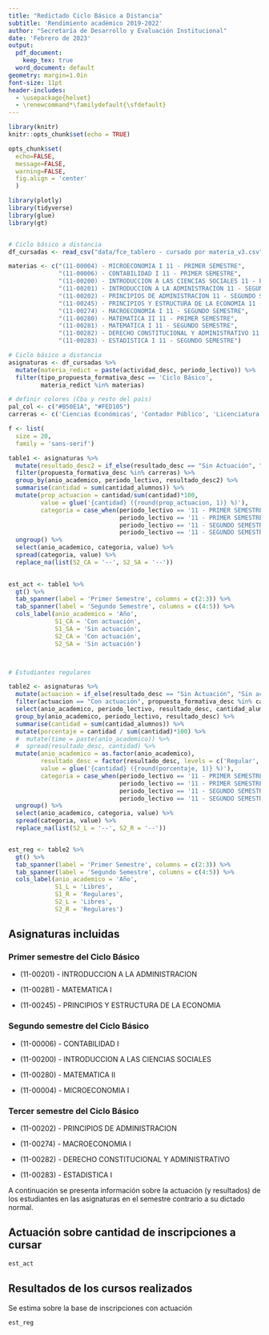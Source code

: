 ```yaml
---
title: "Redictado Ciclo Básico a Distancia"
subtitle: 'Rendimiento académico 2019-2022'
author: "Secretaría de Desarrollo y Evaluación Institucional"
date: 'Febrero de 2023'
output:
  pdf_document:
    keep_tex: true
  word_document: default
geometry: margin=1.0in
font-size: 11pt
header-includes:
  - \usepackage{helvet}
  - \renewcommand*\familydefault{\sfdefault}
---
```


```r
library(knitr)
knitr::opts_chunk$set(echo = TRUE)

opts_chunk$set(
  echo=FALSE,
  message=FALSE,
  warning=FALSE,
  fig.align = 'center'
  )

library(plotly)
library(tidyverse)
library(glue)
library(gt)


# Ciclo básico a distancia
df_cursadas <- read_csv("data/fce_tablero - cursado por materia_v3.csv")

materias <- c("(11-00004) - MICROECONOMIA I 11 - PRIMER SEMESTRE",
              "(11-00006) - CONTABILIDAD I 11 - PRIMER SEMESTRE",
              "(11-00200) - INTRODUCCION A LAS CIENCIAS SOCIALES 11 - PRIMER SEMESTRE",
              "(11-00201) - INTRODUCCION A LA ADMINISTRACION 11 - SEGUNDO SEMESTRE",
              "(11-00202) - PRINCIPIOS DE ADMINISTRACION 11 - SEGUNDO SEMESTRE",
              "(11-00245) - PRINCIPIOS Y ESTRUCTURA DE LA ECONOMIA 11 - SEGUNDO SEMESTRE",
              "(11-00274) - MACROECONOMIA I 11 - SEGUNDO SEMESTRE",
              "(11-00280) - MATEMATICA II 11 - PRIMER SEMESTRE",
              "(11-00281) - MATEMATICA I 11 - SEGUNDO SEMESTRE",
              "(11-00282) - DERECHO CONSTITUCIONAL Y ADMINISTRATIVO 11 - SEGUNDO SEMESTRE",
              "(11-00283) - ESTADISTICA I 11 - SEGUNDO SEMESTRE")

# Ciclo básico a distancia
asignaturas <- df_cursadas %>% 
  mutate(materia_redict = paste(actividad_desc, periodo_lectivo)) %>% 
  filter(tipo_propuesta_formativa_desc == 'Ciclo Básico',
         materia_redict %in% materias)

# definir colores (Cba y resto del pais)
pal_col <- c("#B50E1A", "#FED105")
carreras <- c('Ciencias Económicas', 'Contador Público', 'Licenciatura en Administración', 'Licenciatura en Economía')

f <- list(
  size = 20,
  family = 'sans-serif')

table1 <- asignaturas %>% 
  mutate(resultado_desc2 = if_else(resultado_desc == "Sin Actuación", "Sin actuación", "Con actuación")) %>% 
  filter(propuesta_formativa_desc %in% carreras) %>% 
  group_by(anio_academico, periodo_lectivo, resultado_desc2) %>% 
  summarise(cantidad = sum(cantidad_alumnos)) %>% 
  mutate(prop_actuacion = cantidad/sum(cantidad)*100,
         value = glue('{cantidad} ({round(prop_actuacion, 1)} %)'),
         categoria = case_when(periodo_lectivo == '11 - PRIMER SEMESTRE' & resultado_desc2  == 'Con actuación' ~  'S1_CA',
                               periodo_lectivo == '11 - PRIMER SEMESTRE' & resultado_desc2  == 'Sin actuación' ~  'S1_SA',
                               periodo_lectivo == '11 - SEGUNDO SEMESTRE' & resultado_desc2 == 'Con actuación' ~  'S2_CA',
                               periodo_lectivo == '11 - SEGUNDO SEMESTRE' & resultado_desc2 == 'Sin actuación' ~  'S2_SA')) %>% 
  ungroup() %>% 
  select(anio_academico, categoria, value) %>% 
  spread(categoria, value) %>% 
  replace_na(list(S2_CA = '--', S2_SA = '--'))
  

est_act <- table1 %>% 
  gt() %>% 
  tab_spanner(label = 'Primer Semestre', columns = c(2:3)) %>% 
  tab_spanner(label = 'Segundo Semestre', columns = c(4:5)) %>% 
  cols_label(anio_academico = 'Año',
             S1_CA = 'Con actuación',
             S1_SA = 'Sin actuación',
             S2_CA = 'Con actuación',
             S2_SA = 'Sin actuación')



# Estudiantes regulares

table2 <- asignaturas %>% 
  mutate(actuacion = if_else(resultado_desc == "Sin Actuación", "Sin actuación", "Con actuación")) %>% 
  filter(actuacion == "Con actuación", propuesta_formativa_desc %in% carreras) %>% 
  select(anio_academico, periodo_lectivo, resultado_desc, cantidad_alumnos) %>% 
  group_by(anio_academico, periodo_lectivo, resultado_desc) %>% 
  summarise(cantidad = sum(cantidad_alumnos)) %>% 
  mutate(porcentaje = cantidad / sum(cantidad)*100) %>% 
  #  mutate(time = paste(anio_academico)) %>% 
  #  spread(resultado_desc, cantidad) %>% 
  mutate(anio_academico = as.factor(anio_academico),
         resultado_desc = factor(resultado_desc, levels = c('Regular', 'Libre'), labels = c('Regulares', 'Libres')),
         value = glue('{cantidad} ({round(porcentaje, 1)} %)'),
         categoria = case_when(periodo_lectivo == '11 - PRIMER SEMESTRE'  & resultado_desc  == 'Libres' ~  'S1_L',
                               periodo_lectivo == '11 - PRIMER SEMESTRE'  & resultado_desc  == 'Regulares' ~  'S1_R',
                               periodo_lectivo == '11 - SEGUNDO SEMESTRE' & resultado_desc == 'Libres' ~  'S2_L',
                               periodo_lectivo == '11 - SEGUNDO SEMESTRE' & resultado_desc == 'Regulares' ~  'S2_R')) %>% 
  ungroup() %>% 
  select(anio_academico, categoria, value) %>% 
  spread(categoria, value) %>% 
  replace_na(list(S2_L = '--', S2_R = '--'))


est_reg <- table2 %>% 
  gt() %>% 
  tab_spanner(label = 'Primer Semestre', columns = c(2:3)) %>% 
  tab_spanner(label = 'Segundo Semestre', columns = c(4:5)) %>% 
  cols_label(anio_academico = 'Año',
             S1_L = 'Libres',
             S1_R = 'Regulares',
             S2_L = 'Libres',
             S2_R = 'Regulares')
```

## Asignaturas incluidas

### Primer semestre del Ciclo Básico

- (11-00201) - INTRODUCCION A LA ADMINISTRACION 

- (11-00281) - MATEMATICA I

- (11-00245) - PRINCIPIOS Y ESTRUCTURA DE LA ECONOMIA


### Segundo semestre del Ciclo Básico

- (11-00006) - CONTABILIDAD I

- (11-00200) - INTRODUCCION A LAS CIENCIAS SOCIALES

- (11-00280) - MATEMATICA II

- (11-00004) - MICROECONOMIA I


### Tercer semestre del Ciclo Básico

- (11-00202) - PRINCIPIOS DE ADMINISTRACION

- (11-00274) - MACROECONOMIA I

- (11-00282) - DERECHO CONSTITUCIONAL Y ADMINISTRATIVO

- (11-00283) - ESTADISTICA I


A continuación se presenta información sobre la actuación (y resultados) de los estudiantes en las asignaturas en el semestre contrario a su dictado normal.

## Actuación sobre cantidad de inscripciones a cursar

```r
est_act
```

## Resultados de los cursos realizados

Se estima sobre la base de inscripciones con actuación

```r
est_reg
```